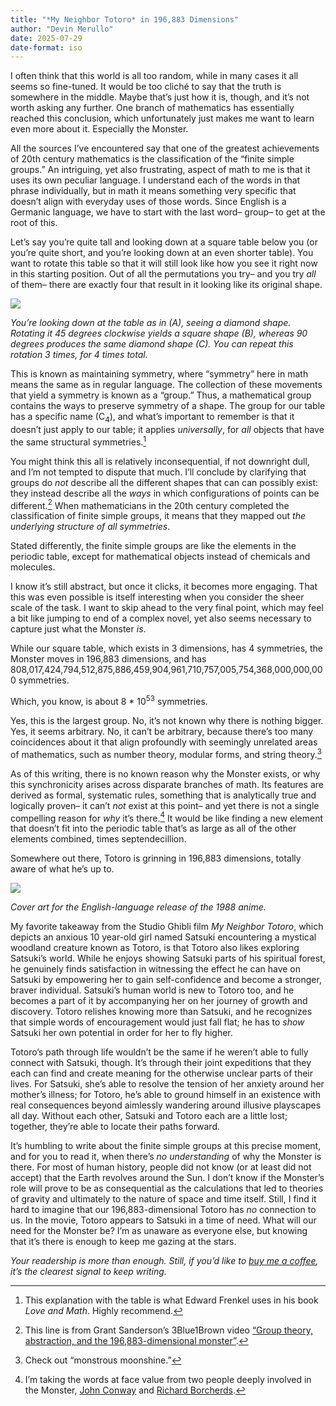 ```yaml
---
title: "*My Neighbor Totoro* in 196,883 Dimensions"
author: "Devin Merullo"
date: 2025-07-29
date-format: iso
---
```


I often think that this world is all too random, while in many cases it all seems so fine-tuned. It would be too cliché to say that the truth is somewhere in the middle. Maybe that's just how it is, though, and it's not worth asking any further. One branch of mathematics has essentially reached this conclusion, which unfortunately just makes me want to learn even more about it. Especially the Monster.

All the sources I've encountered say that one of the greatest achievements of 20th century mathematics is the classification of the "finite simple groups." An intriguing, yet also frustrating, aspect of math to me is that it uses its own peculiar language. I understand each of the words in that phrase individually, but in math it means something very specific that doesn't align with everyday uses of those words. Since English is a Germanic language, we have to start with the last word-- group-- to get at the root of this.

Let's say you're quite tall and looking down at a square table below you (or you're quite short, and you're looking down at an even shorter table). You want to rotate this table so that it will still look like how you see it right now in this starting position. Out of all the permutations you try-- and you try *all* of them-- there are exactly four that result in it looking like its original shape. 

![](files/symmetry.png){fig-align="center"}

*You're looking down at the table as in (A), seeing a diamond shape. Rotating it 45 degrees clockwise yields a square shape (B), whereas 90 degrees produces the same diamond shape (C). You can repeat this rotation 3 times, for 4 times total.*

This is known as maintaining symmetry, where "symmetry" here in math means the same as in regular language. The collection of these movements that yield a symmetry is known as a "group." Thus, a mathematical group contains the ways to preserve symmetry of a shape. The group for our table has a specific name (C<sub>4</sub>), and what's important to remember is that it doesn't just apply to our table; it applies *universally*, for *all* objects that have the same structural symmetries.[^frenkel] 

You might think this all is relatively inconsequential, if not downright dull, and I'm not tempted to dispute that much. I'll conclude by clarifying that groups do *not* describe all the different shapes that can can possibly exist: they instead describe all the *ways* in which configurations of points can be different.[^sanderson] When mathematicians in the 20th century completed the classification of finite simple groups, it means that they mapped out *the underlying structure of all symmetries*. 

Stated differently, the finite simple groups are like the elements in the periodic table, except for mathematical objects instead of chemicals and molecules.

I know it's still abstract, but once it clicks, it becomes more engaging. That this was even possible is itself interesting when you consider the sheer scale of the task. I want to skip ahead to the very final point, which may feel a bit like jumping to end of a complex novel, yet also seems necessary to capture just what the Monster *is*.

While our square table, which exists in 3 dimensions, has 4 symmetries, the Monster moves in 196,883 dimensions, and has 808,017,424,794,512,875,886,459,904,961,710,757,005,754,368,000,000,000 symmetries. 

Which, you know, is about 8 \* 10<sup>53</sup> symmetries. 

Yes, this is the largest group. No, it's not known why there is nothing bigger. Yes, it seems arbitrary. No, it can't be arbitrary, because there's too many coincidences about it that align profoundly with seemingly unrelated areas of mathematics, such as number theory, modular forms, and string theory.[^moonshine]

As of this writing, there is no known reason why the Monster exists, or why this synchronicity arises across disparate branches of math. Its features are derived as formal, systematic rules, something that is analytically true and logically proven-- it can't *not* exist at this point-- and yet there is not a single compelling reason for *why* it's there.[^sources] It would be like finding a new element that doesn't fit into the periodic table that's as large as all of the other elements combined, times septendecillion.

Somewhere out there, Totoro is grinning in 196,883 dimensions, totally aware of what he's up to.

![](files/totoro.png){fig-align="center"}

*Cover art for the English-language release of the 1988 anime.*

My favorite takeaway from the Studio Ghibli film *My Neighbor Totoro*, which depicts an anxious 10 year-old girl named Satsuki encountering a mystical woodland creature known as Totoro, is that Totoro also likes exploring Satsuki's world. While he enjoys showing Satsuki parts of his spiritual forest, he genuinely finds satisfaction in witnessing the effect he can have on Satsuki by empowering her to gain self-confidence and become a stronger, braver individual. Satsuki's human world is new to Totoro too, and he becomes a part of it by accompanying her on her journey of growth and discovery. Totoro relishes knowing more than Satsuki, and he recognizes that simple words of encouragement would just fall flat; he has to *show* Satsuki her own potential in order for her to fly higher.

Totoro's path through life wouldn't be the same if he weren't able to fully connect with Satsuki, though. It's through their joint expeditions that they each can find and create meaning for the otherwise unclear parts of their lives. For Satsuki, she's able to resolve the tension of her anxiety around her mother's illness; for Totoro, he's able to ground himself in an existence with real consequences beyond aimlessly wandering around illusive playscapes all day. Without each other, Satsuki and Totoro each are a little lost; together, they're able to locate their paths forward.

It's humbling to write about the finite simple groups at this precise moment, and for you to read it, when there's *no understanding* of why the Monster is there. For most of human history, people did not know (or at least did not accept) that the Earth revolves around the Sun. I don't know if the Monster's role will prove to be as consequential as the calculations that led to theories of gravity and ultimately to the nature of space and time itself. Still, I find it hard to imagine that our 196,883-dimensional Totoro has *no* connection to us. In the movie, Totoro appears to Satsuki in a time of need. What will our need for the Monster be? I'm as unaware as everyone else, but knowing that it's there is enough to keep me gazing at the stars. 

*Your readership is more than enough. Still, if you'd like to [buy me a coffee](https://buymeacoffee.com/dmerullo){target="_blank"}, it’s the clearest signal to keep writing.*

[^frenkel]: This explanation with the table is what Edward Frenkel uses in his book *Love and Math*. Highly recommend.
[^sanderson]: This line is from Grant Sanderson's 3Blue1Brown video ["Group theory, abstraction, and the 196,883-dimensional monster"](https://www.youtube.com/watch?v=mH0oCDa74tE){target="_blank"}. 
[^sources]: I'm taking the words at face value from two people deeply involved in the Monster, [John Conway](https://www.youtube.com/watch?v=xOCe5HUObD4) and [Richard Borcherds](https://www.youtube.com/watch?v=xu15ZbxxnUQ){target="_blank"}.
[^moonshine]: Check out "monstrous moonshine."

